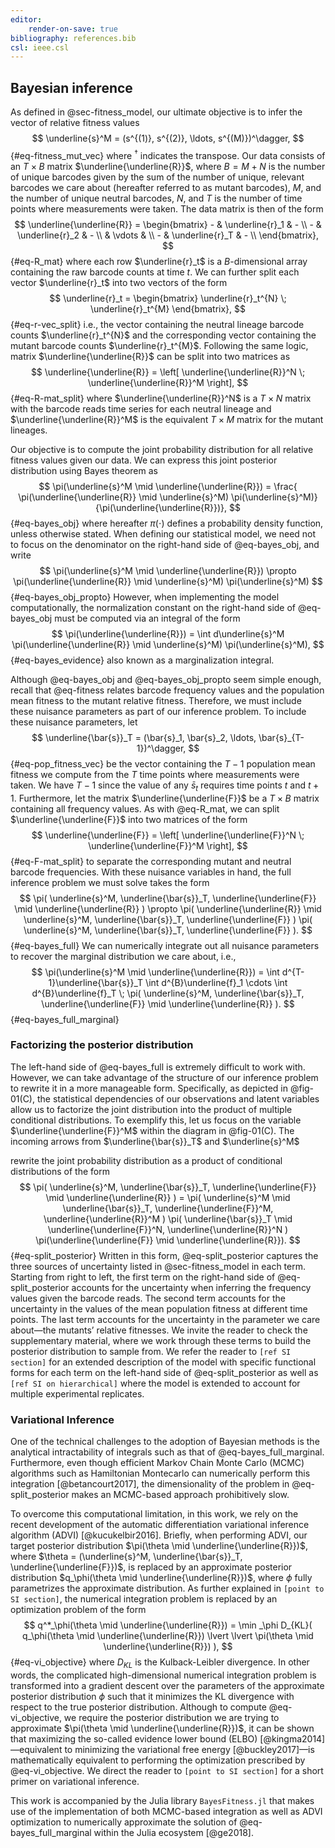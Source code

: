 ```yaml
---
editor:
    render-on-save: true
bibliography: references.bib
csl: ieee.csl
---
```

## Bayesian inference {#sec-bayesian_inference}

As defined in @sec-fitness_model, our ultimate objective is to infer the vector
of relative fitness values
$$
\underline{s}^M = (s^{(1)}, s^{(2)}, \ldots, s^{(M)})^\dagger,
$${#eq-fitness_mut_vec}
where $^\dagger$ indicates the transpose. Our data consists of an $T \times B$
matrix $\underline{\underline{R}}$, where $B = M + N$ is the number of unique
barcodes given by the sum of the number of unique, relevant barcodes we care
about (hereafter referred to as mutant barcodes), $M$, and the number of unique
neutral barcodes, $N$, and $T$ is the number of time points where measurements
were taken. The data matrix is then of the form
$$
\underline{\underline{R}} = \begin{bmatrix}
- & \underline{r}_1 & - \\
- & \underline{r}_2 & - \\
 & \vdots & \\
- & \underline{r}_T & - \\
\end{bmatrix},
$${#eq-R_mat}
where each row $\underline{r}_t$ is a $B$-dimensional array containing the
raw barcode counts at time $t$. We can further split each vector
$\underline{r}_t$ into two vectors of the form
$$
\underline{r}_t = \begin{bmatrix}
\underline{r}_t^{N} \;
\underline{r}_t^{M}
\end{bmatrix},
$${#eq-r-vec_split}
i.e., the vector containing the neutral lineage barcode counts
$\underline{r}_t^{N}$ and the corresponding vector containing the mutant barcode
counts $\underline{r}_t^{M}$. Following the same logic, matrix
$\underline{\underline{R}}$ can be split into two matrices as
$$
\underline{\underline{R}} = \left[ 
\underline{\underline{R}}^N \; \underline{\underline{R}}^M
\right],
$${#eq-R-mat_split}
where $\underline{\underline{R}}^N$ is a $T \times N$ matrix with the
barcode reads time series for each neutral lineage and
$\underline{\underline{R}}^M$ is the equivalent $T \times M$ matrix for the
mutant lineages.


Our objective is to compute the joint probability distribution for all relative
fitness values given our data. We can express this joint posterior distribution
using Bayes theorem as
$$
\pi(\underline{s}^M \mid \underline{\underline{R}}) = \frac{
\pi(\underline{\underline{R}} \mid \underline{s}^M) 
\pi(\underline{s}^M)}
{\pi(\underline{\underline{R}})},
$${#eq-bayes_obj}
where hereafter $\pi(\cdot)$ defines a probability density function, unless
otherwise stated. When defining our statistical model, we need not to focus on
the denominator on the right-hand side of @eq-bayes_obj, and write
$$
\pi(\underline{s}^M \mid \underline{\underline{R}}) \propto
\pi(\underline{\underline{R}} \mid \underline{s}^M) 
\pi(\underline{s}^M)
$${#eq-bayes_obj_propto}
However, when implementing the model computationally, the normalization constant
on the right-hand side of @eq-bayes_obj must be computed via an integral of the
form
$$
\pi(\underline{\underline{R}}) = \int d\underline{s}^M
\pi(\underline{\underline{R}} \mid \underline{s}^M) 
\pi(\underline{s}^M),
$${#eq-bayes_evidence}
also known as a marginalization integral.

Although @eq-bayes_obj and @eq-bayes_obj_propto seem simple enough, recall that
@eq-fitness relates barcode frequency values and the population mean fitness to
the mutant relative fitness. Therefore, we must include these nuisance
parameters as part of our inference problem. To include these nuisance
parameters, let 
$$
\underline{\bar{s}}_T = (\bar{s}_1, \bar{s}_2, \ldots, \bar{s}_{T-1})^\dagger,
$${#eq-pop_fitness_vec}
be the vector containing the $T-1$ population mean fitness we compute from the
$T$ time points where measurements were taken. We have $T-1$ since the value
of any $\bar{s}_t$ requires time points $t$ and $t+1$. Furthermore, let the
matrix $\underline{\underline{F}}$ be a $T \times B$ matrix containing all
frequency values. As with @eq-R_mat, we can split $\underline{\underline{F}}$
into two matrices of the form
$$
\underline{\underline{F}} = \left[ 
\underline{\underline{F}}^N \; \underline{\underline{F}}^M
\right],
$${#eq-F-mat_split}
to separate the corresponding mutant and neutral barcode frequencies. With these
nuisance variables in hand, the full inference problem we must solve takes the
form
$$
\pi(
    \underline{s}^M, \underline{\bar{s}}_T, \underline{\underline{F}} \mid
    \underline{\underline{R}}
) \propto
\pi(
    \underline{\underline{R}} \mid
    \underline{s}^M, \underline{\bar{s}}_T, \underline{\underline{F}}
)
\pi(
    \underline{s}^M, \underline{\bar{s}}_T, \underline{\underline{F}}
).
$${#eq-bayes_full}
We can numerically integrate out all nuisance parameters to recover the marginal
distribution we care about, i.e.,
$$
\pi(\underline{s}^M \mid \underline{\underline{R}}) =
\int d^{T-1}\underline{\bar{s}}_T
\int d^{B}\underline{f}_1 \cdots
\int d^{B}\underline{f}_T
\;
\pi(
    \underline{s}^M, \underline{\bar{s}}_T, \underline{\underline{F}} \mid
    \underline{\underline{R}}
).
$${#eq-bayes_full_marginal}

### Factorizing the posterior distribution {#seq-split_posterior}

The left-hand side of @eq-bayes_full is extremely difficult to work with.
However, we can take advantage of the structure of our inference problem to
rewrite it in a more manageable form. Specifically, as depicted in @fig-01(C),
the statistical dependencies of our observations and latent variables allow us
to factorize the joint distribution into the product of multiple conditional
distributions. To exemplify this, let us focus on the variable
$\underline{\underline{F}}^M$ within the diagram in @fig-01(C). The incoming
arrows from $\underline{\bar{s}}_T$ and $\underline{s}^M$

rewrite the joint probability distribution as a product of conditional
distributions of the form
$$
\pi(
    \underline{s}^M, \underline{\bar{s}}_T, \underline{\underline{F}} \mid
    \underline{\underline{R}}
) =
\pi(
    \underline{s}^M \mid \underline{\bar{s}}_T, \underline{\underline{F}}^M,
    \underline{\underline{R}}^M
)
\pi(
    \underline{\bar{s}}_T \mid \underline{\underline{F}}^N,
    \underline{\underline{R}}^N
)
\pi(\underline{\underline{F}} \mid \underline{\underline{R}}).
$${#eq-split_posterior}
Written in this form, @eq-split_posterior captures the three sources of 
uncertainty listed in @sec-fitness_model in each term. Starting from
right to left, the first term on the right-hand side of @eq-split_posterior
accounts for the uncertainty when inferring the frequency values given the
barcode reads. The second term accounts for the uncertainty in the values of
the mean population fitness at different time points. The last term accounts for
the uncertainty in the parameter we care about---the mutants' relative
fitnesses. We invite the reader to check the supplementary material, where we
work through these terms to build the posterior distribution to sample
from. We refer the reader to `[ref SI section]` for an extended description of
the model with specific functional forms for each term on the left-hand side of
@eq-split_posterior as well as `[ref SI on hierarchical]` where the model is
extended to account for multiple experimental replicates.

### Variational Inference

One of the technical challenges to the adoption of Bayesian methods is the
analytical intractability of integrals such as that of @eq-bayes_full_marginal.
Furthermore, even though efficient Markov Chain Monte Carlo (MCMC) algorithms
such as Hamiltonian Montecarlo can numerically perform this integration
[@betancourt2017], the dimensionality of the problem in @eq-split_posterior makes
an MCMC-based approach prohibitively slow.

To overcome this computational limitation, in this work, we rely on the recent
development of the automatic differentiation variational inference algorithm
(ADVI) [@kucukelbir2016]. Briefly, when performing ADVI, our target posterior
distribution $\pi(\theta \mid \underline{\underline{R}})$, where $\theta =
(\underline{s}^M, \underline{\bar{s}}_T, \underline{\underline{F}})$, is
replaced by an approximate posterior distribution $q_\phi(\theta \mid
\underline{\underline{R}})$, where $\phi$ fully parametrizes the approximate
distribution. As further explained in `[point to SI section]`, the numerical
integration problem is replaced by an optimization problem of the form
$$
q^*_\phi(\theta \mid \underline{\underline{R}}) = \min _\phi
D_{KL}(
    q_\phi(\theta \mid \underline{\underline{R}}) \lvert \lvert
    \pi(\theta \mid \underline{\underline{R}})
),
$${#eq-vi_objective}
where $D_{KL}$ is the Kulback-Leibler divergence. In other words, the 
complicated high-dimensional numerical integration problem is transformed into
a gradient descent over the parameters of the approximate posterior distribution
$\phi$ such that it minimizes the KL divergence with respect to the true 
posterior distribution. Although to compute @eq-vi_objective, we require the
posterior distribution we are trying to approximate $\pi(\theta \mid
\underline{\underline{R}})$, it can be shown that maximizing the so-called
evidence lower bound (ELBO) [@kingma2014]---equivalent to minimizing the 
variational free energy [@buckley2017]---is mathematically equivalent to 
performing the optimization prescribed by @eq-vi_objective. We direct the reader
to `[point to SI section]` for a short primer on variational inference.

This work is accompanied by the Julia library `BayesFitness.jl` that makes use
of the implementation of both MCMC-based integration as well as ADVI
optimization to numerically approximate the solution of @eq-bayes_full_marginal
within the Julia ecosystem [@ge2018].